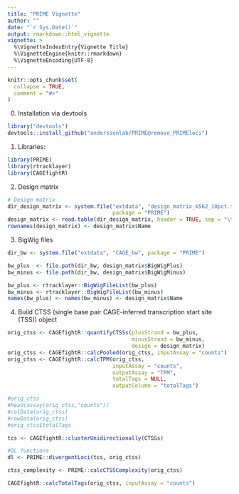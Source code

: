 ```yaml
---
title: "PRIME Vignette"
author: ""
date: "`r Sys.Date()`"
output: rmarkdown::html_vignette
vignette: >
  %\VignetteIndexEntry{Vignette Title}
  %\VignetteEngine{knitr::rmarkdown}
  %\VignetteEncoding{UTF-8}
---
```


```r
knitr::opts_chunk$set(
  collapse = TRUE,
  comment = "#>"
)
```

0. Installation via devtools
```r
library("devtools")
devtools::install_github("anderssonlab/PRIME@remove_PRIMEloci")
```

1.  Libraries:
```r
library(PRIME)
library(rtracklayer)
library(CAGEfightR)
```
      
2.  Design matrix 
```r
# Design matrix
dir_design_matrix <- system.file("extdata", "design_matrix_k562_10pct.tsv",
                                 package = "PRIME")
design_matrix <- read.table(dir_design_matrix, header = TRUE, sep = "\t")
rownames(design_matrix) <- design_matrix$Name
```

3. BigWig files
```r
dir_bw <- system.file("extdata", "CAGE_bw", package = "PRIME")

bw_plus  <- file.path(dir_bw, design_matrix$BigWigPlus)
bw_minus <- file.path(dir_bw, design_matrix$BigWigMinus)

bw_plus <- rtracklayer::BigWigFileList(bw_plus)
bw_minus <- rtracklayer::BigWigFileList(bw_minus)
names(bw_plus) <- names(bw_minus) <- design_matrix$Name
```

4.  Build CTSS (single base pair CAGE-inferred transcription start site (TSS)) object
```r
orig_ctss <- CAGEfightR::quantifyCTSSs(plusStrand = bw_plus,
                                       minusStrand = bw_minus,
                                       design = design_matrix)
orig_ctss <- CAGEfightR::calcPooled(orig_ctss, inputAssay = "counts")
orig_ctss <- CAGEfightR::calcTPM(orig_ctss,
                                 inputAssay = "counts",
                                 outputAssay = "TPM",
                                 totalTags = NULL,
                                 outputColumn = "totalTags")

#orig_ctss
#head(assay(orig_ctss,"counts"))
#colData(orig_ctss)
#rowData(orig_ctss)
#orig_ctss$totalTags
```


```r
tcs <- CAGEfightR::clusterUnidirectionally(CTSSs)

#DL functions
dl <- PRIME::divergentLoci(tcs, orig_ctss)

ctss_complexity <- PRIME::calcCTSSComplexity(orig_ctss)

CAGEfightR::calcTotalTags(orig_ctss, inputAssay = "counts")
```